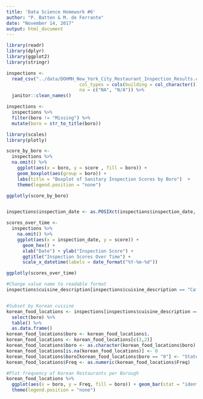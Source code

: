 ```yaml
---
title: 'Data Science Homework #6'
author: "P. Batten & M. de Ferrante"
date: "November 14, 2017"
output: html_document
---
```



```r
library(readr)
library(dplyr)
library(ggplot2)
library(stringr)

inspections <- 
  read_csv("../data/DOHMH_New_York_City_Restaurant_Inspection_Results.csv", 
                           col_types = cols(building = col_character()),
                           na = c("NA", "N/A")) %>%
  janitor::clean_names()

inspections <-
  inspections %>%
  filter(boro != "Missing") %>% 
  mutate(boro = str_to_title(boro))

library(scales)
library(plotly)

score_by_boro <- 
  inspections %>% 
  na.omit() %>%
    ggplot(aes(x = boro, y = score , fill = boro)) + 
    geom_boxplot(aes(group = boro)) +
    labs(title = "Boxplot of Sanitary Inspection Scores by Boro")  + 
    theme(legend.position = "none")

ggplotly(score_by_boro)


inspections$inspection_date <- as.POSIXct(inspections$inspection_date, format = "%Y-%m-%d")

scores_over_time <- 
  inspections %>%
    na.omit() %>%
    ggplot(aes(x = inspection_date, y = score)) +
      geom_hex() +
      xlab("Date") + ylab("Inspection Score") +
      ggtitle("Inspection Scores Over Time") +
      scale_x_datetime(labels = date_format("%Y-%m-%d"))

ggplotly(scores_over_time)

```


```r
#Change value name to readable format
inspections$cuisine_description[inspections$cuisine_description == "CafÃ©/Coffee/Tea"] <- "Coffee/Tea"


#Subset by Korean cuisine
korean_food_locations <- inspections[inspections$cuisine_description == "Korean",] %>%
  select(boro) %>%
  table() %>%
  as.data.frame()
korean_food_locations$boro <- korean_food_locations$.
korean_food_locations <- korean_food_locations[c(3,2)]
korean_food_locations$boro <- as.character(korean_food_locations$boro)
korean_food_locations[is.na(korean_food_locations)] <- 0
korean_food_locations$boro[korean_food_locations$boro == "0"] <- "Staten Island"
korean_food_locations$Freq <- as.numeric(korean_food_locations$Freq)

#Plot frequency of Korean Restaurants per Borough
korean_food_locations %>%
  ggplot(aes(x = boro, y = Freq, fill = boro)) + geom_bar(stat = "identity") + labs(title = "Number of Korean Restaurants in each NYC Borough", y = "Number of Restaurants", x = "Borough") + 
  theme(legend.position = "none")

```